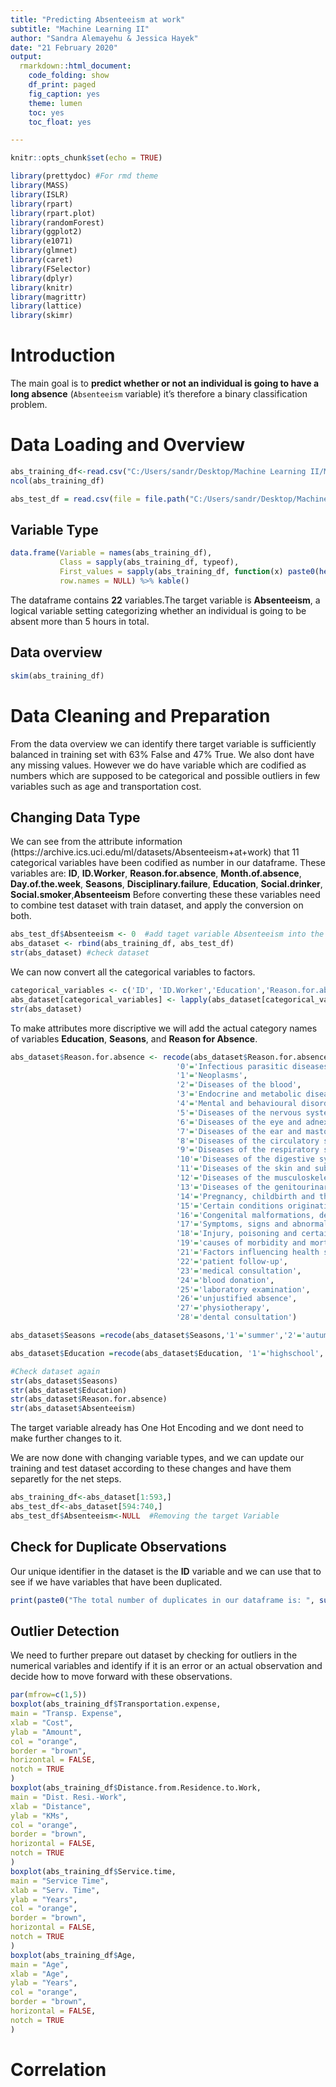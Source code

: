 ```yaml
---
title: "Predicting Absenteeism at work"
subtitle: "Machine Learning II"
author: "Sandra Alemayehu & Jessica Hayek"
date: "21 February 2020"
output:
  rmarkdown::html_document:
    code_folding: show
    df_print: paged
    fig_caption: yes
    theme: lumen
    toc: yes
    toc_float: yes

---
```

```r
knitr::opts_chunk$set(echo = TRUE)
```

```r
library(prettydoc) #For rmd theme
library(MASS)
library(ISLR)
library(rpart)
library(rpart.plot)
library(randomForest)
library(ggplot2)
library(e1071)     
library(glmnet)
library(caret)     
library(FSelector)
library(dplyr)
library(knitr)
library(magrittr)
library(lattice)
library(skimr)
```

# Introduction
The main goal is to **predict whether or not an individual is going to have a long absence** (`Absenteeism` variable) it's therefore a binary classification problem.

# Data Loading and Overview


```r

abs_training_df<-read.csv("C:/Users/sandr/Desktop/Machine Learning II/ML Assignment/Absenteeism_at_work_classification/Absenteeism_at_work_classification_training.csv",sep = ";")
ncol(abs_training_df)

abs_test_df = read.csv(file = file.path("C:/Users/sandr/Desktop/Machine Learning II/ML Assignment/Absenteeism_at_work_classification/Absenteeism_at_work_classification_test.csv"),  header = TRUE, dec = ".", sep = ";")
```

## Variable Type
```r
data.frame(Variable = names(abs_training_df),
           Class = sapply(abs_training_df, typeof),
           First_values = sapply(abs_training_df, function(x) paste0(head(x),  collapse = ", ")),
           row.names = NULL) %>% kable()
```

The dataframe contains **22** variables.The target variable is **Absenteeism**, a logical variable setting categorizing whether an individual is going to be absent more than 5 hours in total.

## Data overview

```r
skim(abs_training_df)
```

# Data Cleaning and Preparation
From the data overview we can identify there target variable is sufficiently balanced in training set with 63% False and 47% True. We also dont have any missing values.
However we do have variable which are codified as numbers which are supposed to be categorical and possible outliers in few variables such as age and transportation cost.

## Changing Data Type
We can see from the attribute information (https://archive.ics.uci.edu/ml/datasets/Absenteeism+at+work) that 11 categorical variables have been codified as number in our dataframe. These variables are: **ID**, **ID.Worker**, **Reason.for.absence**, **Month.of.absence**, **Day.of.the.week**, **Seasons**, **Disciplinary.failure**, **Education**, **Social.drinker**, **Social.smoker**,**Absenteeism** 
Before converting these these variables need to combine test dataset with train dataset, and apply the conversion on both. 

```r
abs_test_df$Absenteeism <- 0  #add taget variable Absenteeism into the test dataset
abs_dataset <- rbind(abs_training_df, abs_test_df)
str(abs_dataset) #check dataset
```
We can now convert all the categorical variables to factors. 
```r
categorical_variables <- c('ID', 'ID.Worker','Education','Reason.for.absence', 'Month.of.absence', 'Day.of.the.week', 'Seasons', 'Disciplinary.failure', 'Social.drinker', 'Social.smoker', 'Absenteeism')
abs_dataset[categorical_variables] <- lapply(abs_dataset[categorical_variables], factor) 
str(abs_dataset)
```

To make attributes more discriptive we will add the actual category names of variables **Education**, **Seasons**, and **Reason for Absence**. 
```r
abs_dataset$Reason.for.absence <- recode(abs_dataset$Reason.for.absence, 
                                     '0'='Infectious parasitic diseases',
                                     '1'='Neoplasms',
                                     '2'='Diseases of the blood',
                                     '3'='Endocrine and metabolic diseases',
                                     '4'='Mental and behavioural disorders',
                                     '5'='Diseases of the nervous system',
                                     '6'='Diseases of the eye and adnexa',
                                     '7'='Diseases of the ear and mastoid process',
                                     '8'='Diseases of the circulatory system',
                                     '9'='Diseases of the respiratory system',
                                     '10'='Diseases of the digestive system',
                                     '11'='Diseases of the skin and subcutaneous tissue',
                                     '12'='Diseases of the musculoskeletal system and connective tissue', 
                                     '13'='Diseases of the genitourinary system',
                                     '14'='Pregnancy, childbirth and the puerperium',
                                     '15'='Certain conditions originating in the perinatal',
                                     '16'='Congenital malformations, deformations and chromosomal abnormalities',
                                     '17'='Symptoms, signs and abnormal clinical  findings',
                                     '18'='Injury, poisoning and certain other consequences of external causes',
                                     '19'='causes of morbidity and mortality',
                                     '21'='Factors influencing health status and contact with health services',
                                     '22'='patient follow-up',
                                     '23'='medical consultation',
                                     '24'='blood donation',
                                     '25'='laboratory examination',
                                     '26'='unjustified absence',
                                     '27'='physiotherapy',
                                     '28'='dental consultation')

abs_dataset$Seasons =recode(abs_dataset$Seasons,'1'='summer','2'='autumn','3'='winter','4'='spring')

abs_dataset$Education =recode(abs_dataset$Education, '1'='highschool','2'='graduate','3'='postgraduate','4'='master&PhD')

#Check dataset again
str(abs_dataset$Seasons)
str(abs_dataset$Education)
str(abs_dataset$Reason.for.absence)
str(abs_dataset$Absenteeism)
```
The target variable already has One Hot Encoding and we dont need to make further changes to it. 

We are now done with changing variable types, and we can update our training and test dataset according to these changes and have them separetly for the net steps. 
```r
abs_training_df<-abs_dataset[1:593,]
abs_test_df<-abs_dataset[594:740,]
abs_test_df$Absenteeism<-NULL  #Removing the target Variable
```

## Check for Duplicate Observations
Our unique identifier in the dataset is the **ID** variable and we can use that to see if we have variables that have been duplicated. 
```r
print(paste0("The total number of duplicates in our dataframe is: ", sum(duplicated(abs_training_df$ID))))
```

## Outlier Detection

We need to further prepare out dataset by checking for outliers in the numerical variables and identify if it is an error or an actual observation and decide how to move forward with these observations. 
```r
par(mfrow=c(1,5))
boxplot(abs_training_df$Transportation.expense,
main = "Transp. Expense",
xlab = "Cost",
ylab = "Amount",
col = "orange",
border = "brown",
horizontal = FALSE,
notch = TRUE
)
boxplot(abs_training_df$Distance.from.Residence.to.Work,
main = "Dist. Resi.-Work",
xlab = "Distance",
ylab = "KMs",
col = "orange",
border = "brown",
horizontal = FALSE,
notch = TRUE
)
boxplot(abs_training_df$Service.time,
main = "Service Time",
xlab = "Serv. Time",
ylab = "Years",
col = "orange",
border = "brown",
horizontal = FALSE,
notch = TRUE
)
boxplot(abs_training_df$Age,
main = "Age",
xlab = "Age",
ylab = "Years",
col = "orange",
border = "brown",
horizontal = FALSE,
notch = TRUE
)

```


# Correlation


